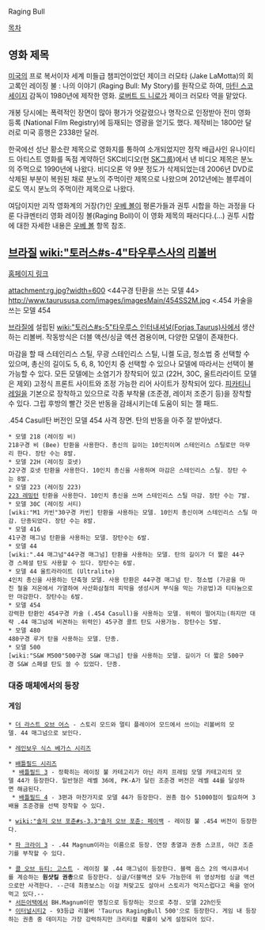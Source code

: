 Raging Bull

[[목차]]
== 영화 제목 ==
[[미국]]의 프로 복서이자 세계 미들급 챔피언이었던 제이크 러모타 (Jake LaMotta)의 회고록인 레이징 불 : 나의 이야기 (Raging Bull: My Story)를 원작으로 하여, [[마틴 스코세이지]] 감독이 1980년에 제작한 영화. [[로버트 드 니로]]가 제이크 러모타 역을 맡았다. 

개봉 당시에는 폭력적인 장면이 많아 평가가 엇갈렸으나 명작으로 인정받아 전미 영화 등록 (National Film Registry)에 등재되는 영광을 얻기도 했다. 제작비는 1800만 달러로 미국 흥행은 2338만 달러.

한국에선 성난 황소란 제목으로 영화지를 통하여 소개되었지만 정작 배급사인 유나이티드 아티스트 영화를 독점 계약하던 SKC비디오(현 [[SK그룹]])에서 낸 비디오 제목은 분노의 주먹으로 1990년에 나왔다. 비디오론 약 9분 정도가 삭제되었는데 2006년 DVD로 삭제된 부분이 복원된 채로 분노의 주먹이란 제목으로 나왔으며 2012년에는 블루레이로도 역시 분노의 주먹이란 제목으로 나왔다.

여담이지만 괴작 영화계의 거장(?)인 [[우베 볼]]이 평론가들과 권투 시합을 하는 과정을 다룬 다큐멘터리 영화 레이징 볼(Raging Boll)이 이 영화 제목의 패러디다.(…) 권투 시합에 대한 자세한 내용은 [[우베 볼]] 항목 참조.
== [[브라질]] [[wiki:"토러스#s-4"타우루스]]사의 [[리볼버]] ==
[http://www.taurususa.com/index.cfm 홈페이지 링크]

attachment:rg.jpg?width=600
<44구경 탄환을 쓰는 모델 44> 
http://www.taurususa.com/images/imagesMain/454SS2M.jpg
<.454 카술을 쓰는 모델 454 

[[브라질]]에 설립된 [[wiki:"토러스#s-5"타우루스 인터내셔널(Forjas Taurus)]]사에서 생산하는 리볼버. 작동방식은 더블 액션/싱글 액션 겸용이며, 다양한 모델이 존재한다.

마감을 할 때 스테인리스 스틸, 무광 스테인리스 스틸, 니켈 도금, 청소법 중 선택할 수 있으며, 총신의 길이도 5, 6, 8, 10인치 중 선택할 수 있으나 모델에 따라서는 선택이 불가능할 수 있다. 모든 모델에는 소염기가 장착되어 있고 (22H, 30C, 울트라라이트 모델은 제외) 고정식 프론트 사이트와 조정 가능한 리어 사이트가 장착되어 있다. [[피카티니 레일]]을 기본으로 장착하고 있으므로 각종 부착물 (조준경, 레이저 조준기 등)을 장착할 수 있다. 그립 후방의 빨간 것은 반동을 감쇄시키는데 도움이 되는 젤 패드.

{{{#!html
<iframe width="640" height="480" src="//www.youtube.com/embed/APv0U_XaK_E" frameborder="0" allowfullscreen></iframe>
}}}

.454 Casull탄 버전인 모델 454 사격 장면. 탄의 반동을 아주 잘 받아냈다.

 * 모델 218 (레이징 비) 
 218구경 비 (Bee) 탄환을 사용한다. 총신의 길이는 10인치이며 스테인리스 스틸로만 마무리 한다. 장탄 수는 8발.
 * 모델 22H (레이징 호넷)
 22구경 호넷 탄환을 사용한다. 10인치 총신을 사용하며 마감은 스테인리스 스틸. 장탄 수는 8발.
 * 모델 223 (레이징 223)
 [[223 레밍턴]] 탄환을 사용한다. 10인치 총신을 쓰며 스테인리스 스틸 마감. 장탄 수는 7발. 
 * 모델 30C (레이징 서티) 
 [wiki:"M1 카빈"30구경 카빈] 탄환을 사용하는 모델. 10인치 총신이며 스테인리스 스틸 마감. 단종되었다. 장탄 수는 8발.
 * 모델 416
 41구경 매그넘 탄환을 사용하는 모델. 장탄수는 6발.
 * 모델 44
 [wiki:".44 매그넘"44구경 매그넘] 탄환을 사용하는 모델. 탄의 길이가 더 짧은 44구경 스페셜 탄도 사용할 수 있다. 장탄수는 6발.
 * 모델 44 울트라라이트 (Ultralite)
 4인치 총신을 사용하는 단축형 모델. 사용 탄환은 44구경 매그넘 탄. 청소법 (가공을 마친 철을 저온에서 가열하여 사산화삼철의 피막을 생성시켜 부식을 막는 가공법)과 티타늄으로만 마감한다. 장탄수는 6발.
 * 모델 454
 강력한 탄환인 454구경 카술 (.454 Casull)을 사용하는 모델. 위력이 떨어지는(하지만 대략 .44 매그넘에 비견하는 위력인) 45구경 콜트 탄도 사용가능. 장탄수는 5발.
 * 모델 480
 480구경 루거 탄을 사용하는 모델. 단종.
 * 모델 500
 [wiki:"S&W M500"500구경 S&W 매그넘] 탄을 사용하는 모델. 길이가 더 짧은 500구경 S&W 스페셜 탄도 쓸 수 있었다. 단종.

=== 대중 매체에서의 등장 ===
==== 게임 ====
 * [[더 라스트 오브 어스]] - 스토리 모드와 멀티 플레이어 모드에서 쓰이는 리볼버의 모델. 44 매그넘으로 보인다.

 * [[레인보우 식스 베가스 시리즈]]

 * [[배틀필드 시리즈]]
  * [[배틀필드 3]] - 정확히는 레이징 불 카테고리가 아닌 라지 프레임 모델 카테고리의 모델 44가 등장한다. 일반형은 레벨 36에, PK-A가 달린 조준경 버전은 레벨 44를 달성하면 해금된다.
  * [[배틀필드 4]] - 3편과 마찬가지로 모델 44가 등장한다. 권총 점수 51000점이 필요하며 3배율 조준경을 선택 장착할 수 있다.

 * [[wiki:"솔저 오브 포춘#s-3.3"솔저 오브 포춘: 페이백]] - 레이징 불 .454 버전이 등장한다.

 * [[파 크라이 3]] - .44 Magnum이라는 이름으로 등장. 연장 총열과 권총 스코프, 야간 조준기를 부착할 수 있다.

 * [[콜 오브 듀티: 고스트]] - 레이징 불 .44 매그넘이 등장한다. 블랙 옵스 2의 엑시큐셔너를 계승하는 '''원샷킬 권총'''으로 등장한다. 싱글/더블액션 모두 가능한데 위 영상처럼 싱글 액션으로만 사격한다. --근데 최종보스는 이걸 처맞고도 살아서 스토리가 억지스럽다고 욕을 얻어먹고 있다.--
 * [[서든어택]]에서 BH.Magnum이란 명칭으로 등장하는 것으로 추정. 모델 22h인듯
 * [[이터널시티2]] - 93등급 리볼버 'Taurus RagingBull 500'으로 등장한다. 게임 내 등장하는 권총 중 데미지는 가장 강력하지만 크리티컬 확률이 낮게 설정되어 있다.
